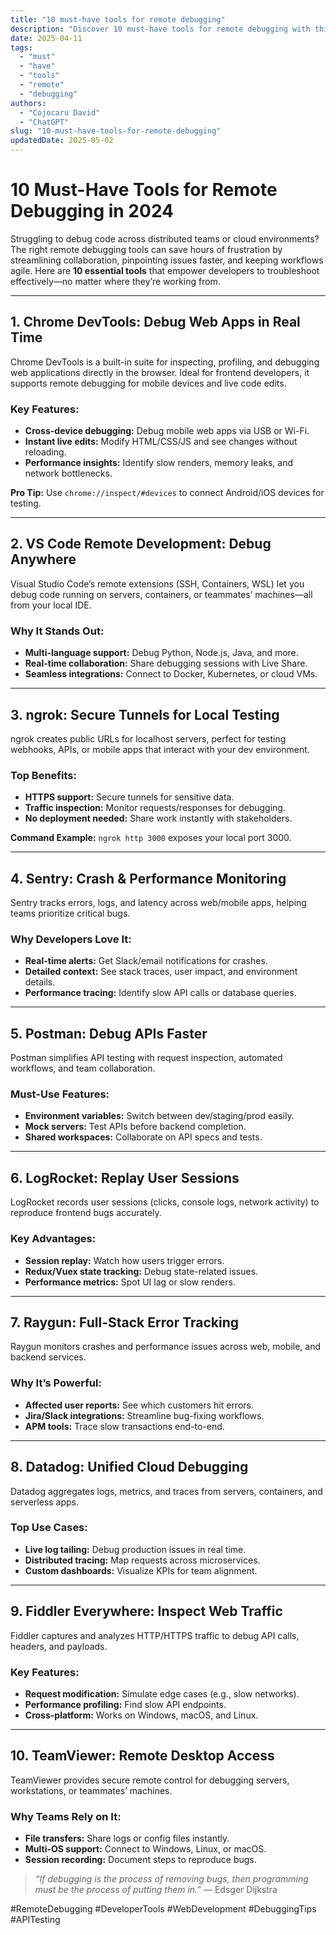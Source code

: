 ```yaml
---
title: "10 must-have tools for remote debugging"
description: "Discover 10 must-have tools for remote debugging with this in-depth guide, providing actionable insights and practical tips to boost your knowledge and results."
date: 2025-04-11
tags:
  - "must"
  - "have"
  - "tools"
  - "remote"
  - "debugging"
authors:
  - "Cojocaru David"
  - "ChatGPT"
slug: "10-must-have-tools-for-remote-debugging"
updatedDate: 2025-05-02
---
```


# 10 Must-Have Tools for Remote Debugging in 2024  

Struggling to debug code across distributed teams or cloud environments? The right remote debugging tools can save hours of frustration by streamlining collaboration, pinpointing issues faster, and keeping workflows agile. Here are **10 essential tools** that empower developers to troubleshoot effectively—no matter where they’re working from.  

---  

## 1. Chrome DevTools: Debug Web Apps in Real Time  

Chrome DevTools is a built-in suite for inspecting, profiling, and debugging web applications directly in the browser. Ideal for frontend developers, it supports remote debugging for mobile devices and live code edits.  

### Key Features:  
- **Cross-device debugging:** Debug mobile web apps via USB or Wi-Fi.  
- **Instant live edits:** Modify HTML/CSS/JS and see changes without reloading.  
- **Performance insights:** Identify slow renders, memory leaks, and network bottlenecks.  

**Pro Tip:** Use `chrome://inspect/#devices` to connect Android/iOS devices for testing.  

---  

## 2. VS Code Remote Development: Debug Anywhere  

Visual Studio Code’s remote extensions (SSH, Containers, WSL) let you debug code running on servers, containers, or teammates’ machines—all from your local IDE.  

### Why It Stands Out:  
- **Multi-language support:** Debug Python, Node.js, Java, and more.  
- **Real-time collaboration:** Share debugging sessions with Live Share.  
- **Seamless integrations:** Connect to Docker, Kubernetes, or cloud VMs.  

---  

## 3. ngrok: Secure Tunnels for Local Testing  

ngrok creates public URLs for localhost servers, perfect for testing webhooks, APIs, or mobile apps that interact with your dev environment.  

### Top Benefits:  
- **HTTPS support:** Secure tunnels for sensitive data.  
- **Traffic inspection:** Monitor requests/responses for debugging.  
- **No deployment needed:** Share work instantly with stakeholders.  

**Command Example:** `ngrok http 3000` exposes your local port 3000.  

---  

## 4. Sentry: Crash & Performance Monitoring  

Sentry tracks errors, logs, and latency across web/mobile apps, helping teams prioritize critical bugs.  

### Why Developers Love It:  
- **Real-time alerts:** Get Slack/email notifications for crashes.  
- **Detailed context:** See stack traces, user impact, and environment details.  
- **Performance tracing:** Identify slow API calls or database queries.  

---  

## 5. Postman: Debug APIs Faster  

Postman simplifies API testing with request inspection, automated workflows, and team collaboration.  

### Must-Use Features:  
- **Environment variables:** Switch between dev/staging/prod easily.  
- **Mock servers:** Test APIs before backend completion.  
- **Shared workspaces:** Collaborate on API specs and tests.  

---  

## 6. LogRocket: Replay User Sessions  

LogRocket records user sessions (clicks, console logs, network activity) to reproduce frontend bugs accurately.  

### Key Advantages:  
- **Session replay:** Watch how users trigger errors.  
- **Redux/Vuex state tracking:** Debug state-related issues.  
- **Performance metrics:** Spot UI lag or slow renders.  

---  

## 7. Raygun: Full-Stack Error Tracking  

Raygun monitors crashes and performance issues across web, mobile, and backend services.  

### Why It’s Powerful:  
- **Affected user reports:** See which customers hit errors.  
- **Jira/Slack integrations:** Streamline bug-fixing workflows.  
- **APM tools:** Trace slow transactions end-to-end.  

---  

## 8. Datadog: Unified Cloud Debugging  

Datadog aggregates logs, metrics, and traces from servers, containers, and serverless apps.  

### Top Use Cases:  
- **Live log tailing:** Debug production issues in real time.  
- **Distributed tracing:** Map requests across microservices.  
- **Custom dashboards:** Visualize KPIs for team alignment.  

---  

## 9. Fiddler Everywhere: Inspect Web Traffic  

Fiddler captures and analyzes HTTP/HTTPS traffic to debug API calls, headers, and payloads.  

### Key Features:  
- **Request modification:** Simulate edge cases (e.g., slow networks).  
- **Performance profiling:** Find slow API endpoints.  
- **Cross-platform:** Works on Windows, macOS, and Linux.  

---  

## 10. TeamViewer: Remote Desktop Access  

TeamViewer provides secure remote control for debugging servers, workstations, or teammates’ machines.  

### Why Teams Rely on It:  
- **File transfers:** Share logs or config files instantly.  
- **Multi-OS support:** Connect to Windows, Linux, or macOS.  
- **Session recording:** Document steps to reproduce bugs.  

> _“If debugging is the process of removing bugs, then programming must be the process of putting them in.”_ — Edsger Dijkstra  

#RemoteDebugging #DeveloperTools #WebDevelopment #DebuggingTips #APITesting